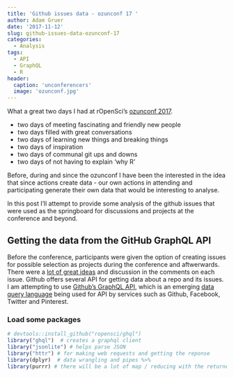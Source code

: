 ```yaml
---
title: 'Github issues data - ozunconf 17 '
author: Adam Gruer
date: '2017-11-12'
slug: github-issues-data-ozunconf-17
categories:
  - Analysis
tags:
  - API
  - GraphQL
  - R
header:
  caption: 'unconferencers'
  image: 'ozunconf.jpg'
---
```


What a great two days I had at rOpenSci's [ozunconf 2017](http://ozunconf17.ropensci.org/).

 - two days of meeting fascinating and friendly new people
 - two days filled with great conversations
 - two days of learning new things and breaking things
 - two days of inspiration
 - two days of communal git ups and downs
 - two days of not having to explain 'why R'

Before, during and since the ozunconf I have been the interested in the idea that since actions create data - our own actions in attending and participating generate their own data that would be interesting to analyse.

In this post I'll attempt to provide some analysis of the github issues that were used as the springboard for discussions and projects at the conference and beyond. 

## Getting the data from the GitHub GraphQL API
Before the conference, participants were given the option of creating issues for possible selection as projects during the conference and aftwerwards.  There were a [lot of great ideas](https://github.com/ropensci/ozunconf17/issues) and discussion in the comments on each issue.
Github offers several API for getting data about a repo and its issues. I am attempting to use [Github's GraphQL API](https://developer.github.com/v4/), which is an emerging [data query language](http://graphql.org/) being used for API by services such as Github, Facebook, Twitter and Pinterest.

### Load some packages
```r
# devtools::install_github("ropensci/ghql")
library("ghql")  # creates a graphql client 
library("jsonlite") # helps parse JSON
library("httr") # for making web requests and getting the reponse
library(dplyr)  # data wrangling and pipes %>%
library(purrr) # there will be a lot of map / reducing with the returned data
```







